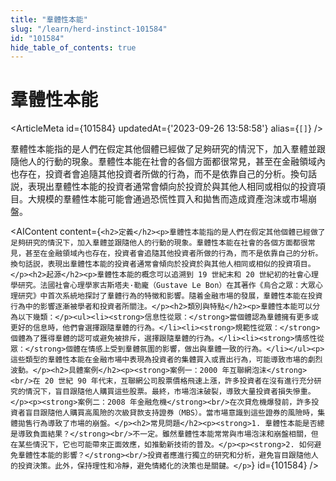 ```yaml
---
title: "羣體性本能"
slug: "/learn/herd-instinct-101584"
id: "101584"
hide_table_of_contents: true
---
```



# 羣體性本能

<ArticleMeta id={101584} updatedAt={'2023-09-26 13:58:58'} alias={`[]`} />
<div className='border-solid border-b border-t-0 my-4 border-[var(--ifm-color-gray-300)]' />

羣體性本能指的是人們在假定其他個體已經做了足夠研究的情況下，加入羣體並跟隨他人的行動的現象。羣體性本能在社會的各個方面都很常見，甚至在金融領域內也存在，投資者會追隨其他投資者所做的行為，而不是依靠自己的分析。換句話説，表現出羣體性本能的投資者通常會傾向於投資於與其他人相同或相似的投資項目。大規模的羣體性本能可能會通過恐慌性買入和拋售而造成資產泡沫或市場崩盤。

<AIContent content={`<h2>定義</h2><p>羣體性本能指的是人們在假定其他個體已經做了足夠研究的情況下，加入羣體並跟隨他人的行動的現象。羣體性本能在社會的各個方面都很常見，甚至在金融領域內也存在，投資者會追隨其他投資者所做的行為，而不是依靠自己的分析。換句話説，表現出羣體性本能的投資者通常會傾向於投資於與其他人相同或相似的投資項目。</p><h2>起源</h2><p>羣體性本能的概念可以追溯到 19 世紀末和 20 世紀初的社會心理學研究。法國社會心理學家古斯塔夫·勒龐（Gustave Le Bon）在其著作《烏合之眾：大眾心理研究》中首次系統地探討了羣體行為的特徵和影響。隨着金融市場的發展，羣體性本能在投資行為中的影響逐漸被學者和投資者所關注。</p><h2>類別與特點</h2><p>羣體性本能可以分為以下幾類：</p><ul><li><strong>信息性從眾：</strong>當個體認為羣體擁有更多或更好的信息時，他們會選擇跟隨羣體的行為。</li><li><strong>規範性從眾：</strong>個體為了獲得羣體的認可或避免被排斥，選擇跟隨羣體的行為。</li><li><strong>情感性從眾：</strong>個體在情感上受到羣體氛圍的影響，做出與羣體一致的行為。</li></ul><p>這些類型的羣體性本能在金融市場中表現為投資者的集體買入或賣出行為，可能導致市場的劇烈波動。</p><h2>具體案例</h2><p><strong>案例一：2000 年互聯網泡沫</strong><br/>在 20 世紀 90 年代末，互聯網公司股票價格飛速上漲，許多投資者在沒有進行充分研究的情況下，盲目跟隨他人購買這些股票。最終，市場泡沫破裂，導致大量投資者損失慘重。</p><p><strong>案例二：2008 年金融危機</strong><br/>在次貸危機爆發前，許多投資者盲目跟隨他人購買高風險的次級貸款支持證券（MBS）。當市場意識到這些證券的風險時，集體拋售行為導致了市場的崩盤。</p><h2>常見問題</h2><p><strong>1. 羣體性本能是否總是導致負面結果？</strong><br/>不一定。雖然羣體性本能常常與市場泡沫和崩盤相關，但在某些情況下，它也可能帶來正面效應，如推動新技術的普及。</p><p><strong>2. 如何避免羣體性本能的影響？</strong><br/>投資者應進行獨立的研究和分析，避免盲目跟隨他人的投資決策。此外，保持理性和冷靜，避免情緒化的決策也是關鍵。</p>`} id={101584} />

